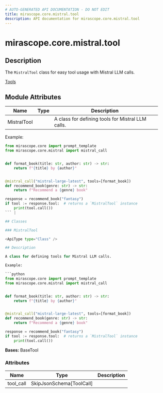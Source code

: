 ```yaml
---
# AUTO-GENERATED API DOCUMENTATION - DO NOT EDIT
title: mirascope.core.mistral.tool
description: API documentation for mirascope.core.mistral.tool
---
```


# mirascope.core.mistral.tool

<ApiType type="Module" />

## Description

The `MistralTool` class for easy tool usage with Mistral LLM calls.

<Info title="Usage">

[Tools](/docs/mirascope/learn/tools)

</Info>

## Module Attributes

| Name | Type | Description |
| ---- | ---- | ----------- |
| MistralTool |  | A class for defining tools for Mistral LLM calls.

Example:

```python
from mirascope.core import prompt_template
from mirascope.core.mistral import mistral_call


def format_book(title: str, author: str) -> str:
    return f"{title} by {author}"


@mistral_call("mistral-large-latest", tools=[format_book])
def recommend_book(genre: str) -> str:
    return f"Recommend a {genre} book"

response = recommend_book("fantasy")
if tool := response.tool:  # returns a `MistralTool` instance
    print(tool.call())
``` |

## Classes

### MistralTool

<ApiType type="Class" />

## Description

A class for defining tools for Mistral LLM calls.

Example:

```python
from mirascope.core import prompt_template
from mirascope.core.mistral import mistral_call


def format_book(title: str, author: str) -> str:
    return f"{title} by {author}"


@mistral_call("mistral-large-latest", tools=[format_book])
def recommend_book(genre: str) -> str:
    return f"Recommend a {genre} book"

response = recommend_book("fantasy")
if tool := response.tool:  # returns a `MistralTool` instance
    print(tool.call())
```

**Bases:** BaseTool

### Attributes

| Name | Type | Description |
| ---- | ---- | ----------- |
| tool_call | SkipJsonSchema[ToolCall] |  |



